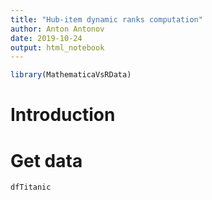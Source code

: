 ```yaml
---
title: "Hub-item dynamic ranks computation"
author: Anton Antonov
date: 2019-10-24
output: html_notebook
---
```


```r
library(MathematicaVsRData)
```

# Introduction

# Get data

```r
dfTitanic
```

```r
```

